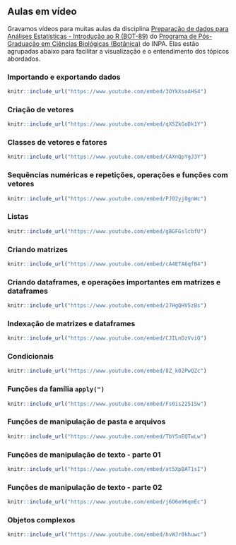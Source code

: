 ## Aulas em vídeo

Gravamos vídeos para muitas aulas da disciplina [Preparação de dados para Análises Estatísticas - Introdução ao R (BOT-89)](http://www.botanicaamazonica.wiki.br/labotam/doku.php?id=disciplinas:bot89:inicio) do [Programa de Pós-Graduação em Ciências Biológicas (Botânica)](http://www.portais.atrio.scire.net.br/inpa-ppgbot/index.php/pt/) do INPA.
Elas estão agrupadas abaixo para facilitar a visualização e o entendimento dos tópicos abordados.  

### Importando e exportando dados

```r
knitr::include_url("https://www.youtube.com/embed/3OYkXsoAHS4")
```

### Criação de vetores

```r
knitr::include_url("https://www.youtube.com/embed/qXSZkGoDk1Y")
```

### Classes de vetores e fatores

```r
knitr::include_url("https://www.youtube.com/embed/CAXnQpYgJ3Y")
```

### Sequências numéricas e repetições, operações e funções com vetores

```r
knitr::include_url("https://www.youtube.com/embed/PJ02yj0gnWc")
```

### Listas

```r
knitr::include_url("https://www.youtube.com/embed/gBGFGslcbfU")
```

### Criando matrizes

```r
knitr::include_url("https://www.youtube.com/embed/cA4ETA6qfB4")
```

### Criando dataframes, e operações importantes em matrizes e dataframes

```r
knitr::include_url("https://www.youtube.com/embed/27HgQHV5zBs")
```

### Indexação de matrizes e dataframes

```r
knitr::include_url("https://www.youtube.com/embed/CJILnDzVviQ")
```

### Condicionais

```r
knitr::include_url("https://www.youtube.com/embed/8Z_k02PwQZc")
```

### Funções da família `apply(")`

```r
knitr::include_url("https://www.youtube.com/embed/Fs0is2251Sw")
```

### Funções de manipulação de pasta e arquivos

```r
knitr::include_url("https://www.youtube.com/embed/TbY5nEQTwLw")
```

### Funções de manipulação de texto - parte 01

```r
knitr::include_url("https://www.youtube.com/embed/at5XpBAT1sI")
```

### Funções de manipulação de texto - parte 02

```r
knitr::include_url("https://www.youtube.com/embed/j6O6e96qmEc")
```

### Objetos complexos

```r
knitr::include_url("https://www.youtube.com/embed/hvWJr0khuwc")
```
